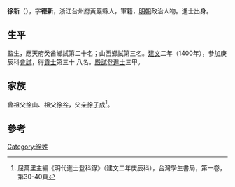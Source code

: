 {{Otheruses|other=名为徐新的其他人物|徐新}}
{{Otheruses|other=名为徐德新的其他人物|徐德新}}

'''徐新'''（{{bd|1367年||？}}），字'''德新'''，浙江台州府黃巖縣人，軍籍，[[明朝|明朝]]政治人物。進士出身。

== 生平 ==
監生，應天府癸酋鄉試第二十名；山西鄉試第三名。[[建文|建文]]二年（1400年），參加庚辰科[[會試|會試]]，得[[貢士|貢士]]第三十 八名。[[殿試|殿試]]登[[進士|進士]]三甲。

== 家族 ==
曾祖父[[徐山|徐山]]、祖父[[徐谷|徐谷]]，父亲[[徐子成|徐子成]]<ref>屈萬里主編《明代進士登科錄》（建文二年庚辰科），台灣學生書局，第一卷，第30-40頁</ref>。

==參考==
{{reflist}}

{{建文二年庚辰科殿試金榜}}

{{Authority control}}

{{DEFAULTSORT:}}
[[Category:徐姓|Category:徐姓]]


{{明朝人物小作品}}